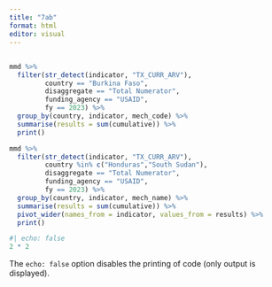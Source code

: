 ```yaml
---
title: "7ab"
format: html
editor: visual
---
```


## 

```r
mmd %>%
  filter(str_detect(indicator, "TX_CURR_ARV"),
         country == "Burkina Faso",
         disaggregate == "Total Numerator",
         funding_agency == "USAID",
         fy == 2023) %>%
  group_by(country, indicator, mech_code) %>%
  summarise(results = sum(cumulative)) %>%
  print()

mmd %>%
  filter(str_detect(indicator, "TX_CURR_ARV"),
         country %in% c("Honduras","South Sudan"),
         disaggregate == "Total Numerator",
         funding_agency == "USAID",
         fy == 2023) %>%
  group_by(country, indicator, mech_name) %>%
  summarise(results = sum(cumulative)) %>%
  pivot_wider(names_from = indicator, values_from = results) %>%
  print()
```

```r
#| echo: false
2 * 2
```

The `echo: false` option disables the printing of code (only output is displayed).
